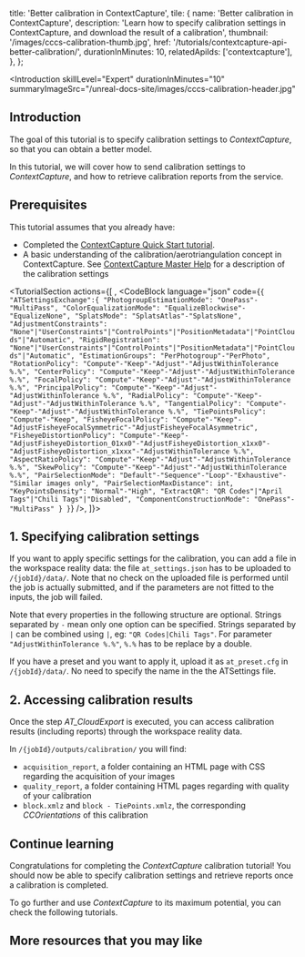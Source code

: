   title: 'Better calibration in ContextCapture',
  tile: {
    name: 'Better calibration in ContextCapture',
    description:
      'Learn how to specify calibration settings in ContextCapture, and download the result of a calibration',
    thumbnail: '/images/cccs-calibration-thumb.jpg',
    href: '/tutorials/contextcapture-api-better-calibration/',
    durationInMinutes: 10,
    relatedApiIds: ['contextcapture'],
  },
};

<Introduction
  skillLevel="Expert"
  durationInMinutes="10"
  summaryImageSrc="/unreal-docs-site/images/cccs-calibration-header.jpg"
>

## Introduction

The goal of this tutorial is to specify calibration settings to _ContextCapture_, so that you can obtain a better model.

In this tutorial, we will cover how to send calibration settings to _ContextCapture_, and how to retrieve calibration reports from the service.

</Introduction>

<TutorialSection>

## Prerequisites

This tutorial assumes that you already have:

- Completed the [ContextCapture Quick Start tutorial](/tutorials/contextcapture-api-quick-start).
- A basic understanding of the calibration/aerotriangulation concept in ContextCapture. See [ContextCapture Master Help](https://docs.bentley.com/LiveContent/web/ContextCapture%20Help-v10/en/GUID-95336991-F284-4AD8-A33B-9AE341507D5C.html) for a description of the calibration settings

</TutorialSection>

<TutorialSection
  actions={[
    <Title>AT Settings exchange structure</Title>,
    <CodeBlock
      language="json"
      code={`{
  "ATSettingsExchange":{
    "PhotogroupEstimationMode": "OnePass"-"MultiPass",
    "ColorEqualizationMode": "EqualizeBlockwise"-"EqualizeNone",
    "SplatsMode": "SplatsAtlas"-"SplatsNone",
    "AdjustmentConstraints": "None"|"UserConstraints"|"ControlPoints"|"PositionMetadata"|"PointClouds"|"Automatic",
    "RigidRegistration": "None"|"UserConstraints"|"ControlPoints"|"PositionMetadata"|"PointClouds"|"Automatic",
    "EstimationGroups": "PerPhotogroup"-"PerPhoto",
    "RotationPolicy": "Compute"-"Keep"-"Adjust"-"AdjustWithinTolerance %.%",
    "CenterPolicy": "Compute"-"Keep"-"Adjust"-"AdjustWithinTolerance %.%",
    "FocalPolicy": "Compute"-"Keep"-"Adjust"-"AdjustWithinTolerance %.%",
    "PrincipalPolicy": "Compute"-"Keep"-"Adjust"-"AdjustWithinTolerance %.%",
    "RadialPolicy": "Compute"-"Keep"-"Adjust"-"AdjustWithinTolerance %.%",
    "TangentialPolicy": "Compute"-"Keep"-"Adjust"-"AdjustWithinTolerance %.%",
    "TiePointsPolicy": "Compute"-"Keep",
    "FisheyeFocalPolicy": "Compute"-"Keep"-"AdjustFisheyeFocalSymmetric"-"AdjustFisheyeFocalAsymmetric",
    "FisheyeDistortionPolicy": "Compute"-"Keep"-"AdjustFisheyeDistortion_01xx0"-"AdjustFisheyeDistortion_x1xx0"-"AdjustFisheyeDistortion_x1xxx"-"AdjustWithinTolerance %.%",
    "AspectRatioPolicy": "Compute"-"Keep"-"Adjust"-"AdjustWithinTolerance %.%",
    "SkewPolicy": "Compute"-"Keep"-"Adjust"-"AdjustWithinTolerance %.%",
    "PairSelectionMode": "Default"-"Sequence"-"Loop"-"Exhaustive"-"Similar images only",
    "PairSelectionMaxDistance": int,
    "KeyPointsDensity": "Normal"-"High",
    "ExtractQR": "QR Codes"|"April Tags"|"Chili Tags"|"Disabled",
    "ComponentConstructionMode": "OnePass"-"MultiPass"
  }
}`}
    />,
  ]}>

## 1. Specifying calibration settings

If you want to apply specific settings for the calibration, you can add a file in the workspace reality data: the file `at_settings.json` has to be uploaded to `/{jobId}/data/`.
Note that no check on the uploaded file is performed until the job is actually submitted, and if the parameters are not fitted to the inputs, the job will failed.

Note that every properties in the following structure are optional.
Strings separated by `-` mean only one option can be specified. Strings separated by `|` can be combined using `|`, eg: `"QR Codes|Chili Tags"`. For parameter `"AdjustWithinTolerance %.%"`, `%.%` has to be replace by a double.

If you have a preset and you want to apply it, upload it as `at_preset.cfg` in `/{jobId}/data/`. No need to specify the name in the the ATSettings file.

</TutorialSection>

<TutorialSection>

## 2. Accessing calibration results

Once the step _AT_CloudExport_ is executed, you can access calibration results (including reports) through the workspace reality data.

In `/{jobId}/outputs/calibration/` you will find:

- `acquisition_report`, a folder containing an HTML page with CSS regarding the acquisition of your images
- `quality_report`, a folder containing HTML pages regarding with quality of your calibration
- `block.xmlz` and `block - TiePoints.xmlz`, the corresponding _CCOrientations_ of this calibration

</TutorialSection>

<ContinueLearningSection>

## Continue learning

Congratulations for completing the _ContextCapture_ calibration tutorial!
You should now be able to specify calibration settings and retrieve reports once a calibration is completed.

To go further and use _ContextCapture_ to its maximum potential, you can check the following tutorials.

<TileList>
  <Tile
    name="Using cache in ContextCapture"
    description="This tutorial focuses on using cache for faster processing in ContextCapture"
    thumbnail="/unreal-docs-site/images/cccs-cache-thumb.png"
    href="/tutorials/contextcapture-api-how-to-use-cache"
  ></Tile>
  <Tile
    name="Better production in ContextCapture"
    description="Learn how to specify production settings in ContextCapture"
    thumbnail="/unreal-docs-site/images/cccs-production-thumb.jpg"
    href="/tutorials/contextcapture-api-better-production"
  ></Tile>
</TileList>

## More resources that you may like

<TileList>
  <ResourceTile
    title="Projects API"
    href="/apis/projects/"
    description="Project is necessary for using ContextCapture API. You can check its possibilities."
  />
  <ResourceTile
    title="Reality Data API"
    href="/apis/realitydata/"
    description="Reality Data API is necessary for uploading inputs for ContextCapture, and downloading outputs."
  />
</TileList>

</ContinueLearningSection>

